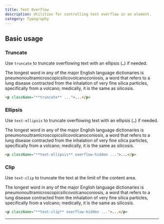 ```yaml
---
title: Text Overflow
description: Utilities for controlling text overflow in an element.
category: Typography
---
```



## Basic usage

### Truncate

Use `truncate` to truncate overflowing text with an ellipsis (<code>…</code>) if needed.

<Example p="none">
  <div className="px-4 sm:px-0">
    <div className="mx-auto max-w-sm bg-white shadow-xl p-8 text-slate-700 text-sm leading-6 sm:text-base sm:leading-7 dark:bg-slate-800 dark:text-slate-400">
      <p className="truncate">The longest word in any of the major English language dictionaries is <span className="text-slate-900 font-medium">pneumonoultramicroscopicsilicovolcanoconiosis,</span> a word that refers to a lung disease contracted from the inhalation of very fine silica particles, specifically from a volcano; medically, it is the same as silicosis.</p>
    </div>
  </div>
</Example>

```html
<p className="**truncate** ...">...</p>
```

### Ellipsis

Use `text-ellipsis` to truncate overflowing text with an ellipsis (<code>…</code>) if needed.

<Example p="none">
  <div className="px-4 sm:px-0">
    <div className="mx-auto max-w-sm bg-white shadow-xl p-8 text-slate-700 text-sm leading-6 sm:text-base sm:leading-7 dark:bg-slate-800 dark:text-slate-400">
      <p className="text-ellipsis overflow-hidden">The longest word in any of the major English language dictionaries is <span className="text-slate-900 font-medium dark:text-slate-200">pneumonoultramicroscopicsilicovolcanoconiosis,</span> a word that refers to a lung disease contracted from the inhalation of very fine silica particles, specifically from a volcano; medically, it is the same as silicosis.</p>
    </div>
  </div>
</Example>

```html
<p className="**text-ellipsis** overflow-hidden ...">...</p>
```

### Clip

Use `text-clip` to truncate the text at the limit of the content area.

<Example p="none">
  <div className="px-4 sm:px-0">
    <div className="mx-auto max-w-sm bg-white shadow-xl p-8 text-slate-700 text-sm leading-6 sm:text-base sm:leading-7 dark:bg-slate-800 dark:text-slate-400">
      <p className="text-clip overflow-hidden">The longest word in any of the major English language dictionaries is <span className="text-slate-900 font-medium dark:text-slate-200">pneumonoultramicroscopicsilicovolcanoconiosis,</span> a word that refers to a lung disease contracted from the inhalation of very fine silica particles, specifically from a volcano; medically, it is the same as silicosis.</p>
    </div>
  </div>
</Example>

```html
<p className="**text-clip** overflow-hidden ...">...</p>
```

---
